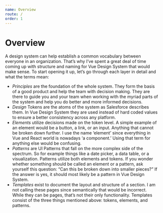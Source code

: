 ```yaml
---
name: Overview
route: /
order: 1
---
```


# Overview

A design system can help establish a common vocabulary between everyone in an organization. That’s why I’ve spent a great deal of time coming up with structure and naming for Vue Design System that would make sense. To start opening it up, let’s go through each layer in detail and what the terms mean:

- *Principles* are the foundation of the whole system. They form the basis of a good product and help the team with decision making. They are there to guide you and your team when working with the myriad parts of the system and help you do better and more informed decisions.
- *Design* Tokens are the atoms of the system as Salesforce describes them. In Vue Design System they are used instead of hard coded values to ensure a better consistency across any platform.
- *Elements* utilize decisions made on the token level. A simple example of an element would be a button, a link, or an input. Anything that cannot be broken down further. I use the name ‘element’ since everything in Vue and React world is nowadays ‘a component.’ Using that term for anything else would be confusing.
- *Patterns* are UI Patterns that fall on the more complex side of the spectrum. So for example things like a date picker, a data table, or a visualization. Patterns utilize both elements and tokens. If you wonder whether something should be called an element or a pattern, ask yourself this question: “Can this be broken down into smaller pieces?” If the answer is yes, it should most likely be a pattern in Vue Design System.
- *Templates* exist to document the layout and structure of a section. I am not calling these pages since semantically that would be incorrect. While they can be pages, that’s not their only functionality. Templates consist of the three things mentioned above: tokens, elements, and patterns.
